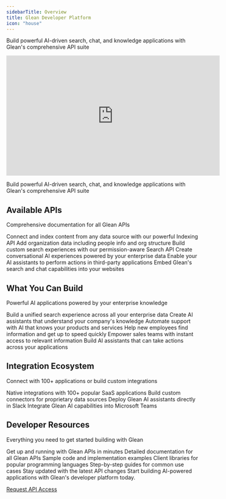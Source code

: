 ```yaml
---
sidebarTitle: Overview
title: Glean Developer Platform
icon: "house"
---
```


Build powerful AI-driven search, chat, and knowledge applications with Glean's comprehensive API suite

<Frame>
  <iframe width="560" height="315" src="https://www.youtube.com/embed/VqspygBClOg?si=Qv4Jd-gcwYiC0Fwc" title="YouTube video player" frameborder="0" allow="accelerometer; autoplay; clipboard-write; encrypted-media; gyroscope; picture-in-picture; web-share" referrerpolicy="strict-origin-when-cross-origin" allowfullscreen></iframe>
</Frame>

Build powerful AI-driven search, chat, and knowledge applications with Glean's comprehensive API suite


## Available APIs

Comprehensive documentation for all Glean APIs

<CardGroup cols={2}>
    <Card title="Indexing API" icon="database" href="/docs/indexing/overview">
    Connect and index content from any data source with our powerful Indexing API
    </Card>
    <Card title="People & Teams API" icon="users" href="/docs/indexing/people-teams-identity">
    Add organization data including people info and org structure
    </Card>
    <Card title="Search API" icon="magnifying-glass" href="/docs/client/search">
    Build custom search experiences with our permission-aware Search API
    </Card>
    <Card title="Chat API" icon="message" href="/docs/client/chat">
    Create conversational AI experiences powered by your enterprise data
    </Card>
    <Card title="Actions SDK" icon="bolt" href="/docs/actions/overview">
    Enable your AI assistants to perform actions in third-party applications
    </Card>
    <Card title="Web SDK" icon="window" href="/docs/web">
    Embed Glean's search and chat capabilities into your websites
    </Card>
</CardGroup>

## What You Can Build

Powerful AI applications powered by your enterprise knowledge

<CardGroup cols={3}>
    <Card title="Enterprise Search" icon="magnifying-glass">
    Build a unified search experience across all your enterprise data
    </Card>
    <Card title="Knowledge Assistants" icon="robot">
    Create AI assistants that understand your company's knowledge
    </Card>
    <Card title="Customer Support" icon="headset">
    Automate support with AI that knows your products and services
    </Card>
    <Card title="Employee Onboarding" icon="user-plus">
    Help new employees find information and get up to speed quickly
    </Card>
    <Card title="Sales Enablement" icon="briefcase">
    Empower sales teams with instant access to relevant information
    </Card>
    <Card title="Workflow Automation" icon="gears">
    Build AI assistants that can take actions across your applications
    </Card>
</CardGroup>

## Integration Ecosystem

Connect with 100+ applications or build custom integrations

<CardGroup cols={2}>
    <Card title="Pre-built Connectors" icon="plug" href="https://glean.com/connectors">
    Native integrations with 100+ popular SaaS applications
    </Card>
    <Card title="Custom Connectors" icon="code" href="/docs/indexing/documents">
    Build custom connectors for proprietary data sources
    </Card>
    <Card title="Slack Integration" icon="slack" href="/docs/home/ecosystem/slack">
    Deploy Glean AI assistants directly in Slack
    </Card>
    <Card title="Microsoft Teams" icon="microsoft" href="/docs/home/ecosystem/teams">
    Integrate Glean AI capabilities into Microsoft Teams
    </Card>
</CardGroup>

## Developer Resources

Everything you need to get started building with Glean

<CardGroup cols={3}>
    <Card title="Quickstart Guides" icon="rocket" href="/docs/guides/getting-started">
    Get up and running with Glean APIs in minutes
    </Card>
    <Card title="API Reference" icon="book" href="/docs/client/openapi">
    Detailed documentation for all Glean APIs
    </Card>
    <Card title="Code Examples" icon="code" href="/docs/actions/examples">
    Sample code and implementation examples
    </Card>
    <Card title="SDKs" icon="puzzle-piece" href="/docs/web">
    Client libraries for popular programming languages
    </Card>
    <Card title="Tutorials" icon="graduation-cap" href="/docs/guides">
    Step-by-step guides for common use cases
    </Card>
    <Card title="Changelog" icon="clock-rotate-left" href="/docs/home/changelog">
    Stay updated with the latest API changes
    </Card>
</CardGroup>

<Tip>
Start building AI-powered applications with Glean's developer platform today.

<a href="https://glean.com/request-demo">Request API Access</a>
</Tip>